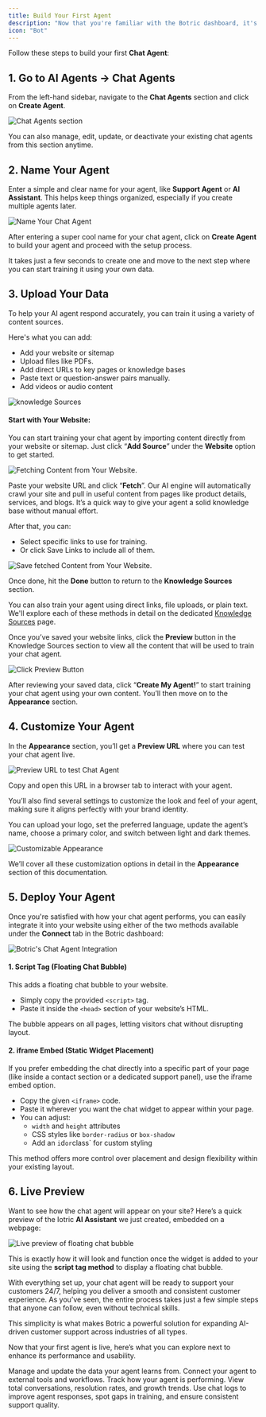 ```yaml
---
title: Build Your First Agent
description: "Now that you're familiar with the Botric dashboard, it's time to create your first AI support agent."
icon: "Bot"
---
```


Follow these steps to build your first **Chat Agent**:

## 1. Go to AI Agents → Chat Agents

From the left-hand sidebar, navigate to the **Chat Agents** section and click on **Create Agent**.

<img 
  src="../images/createAgent/chat_agents.webp" 
  alt="Chat Agents section" 
  className="rounded-xl border-4 border-blue-100 dark:border-blue-300"
/>

<Note> You can also manage, edit, update, or deactivate your existing chat agents from this section anytime.</Note>

## 2. Name Your Agent

Enter a simple and clear name for your agent, like **Support Agent** or **AI Assistant**. This helps keep things organized, especially if you create multiple agents later.

<img 
  src="../images/createAgent/name_agent.webp" 
  alt="Name Your Chat Agent" 
  className="rounded-xl border-4 border-blue-100 dark:border-blue-300"
/>

After entering a super cool name for your chat agent, click on **Create Agent** to build your agent and proceed with the setup process.

It takes just a few seconds to create one and move to the next step where you can start training it using your own data.

## 3. Upload Your Data

To help your AI agent respond accurately, you can train it using a variety of content sources. 

Here's what you can add:

- Add your website or sitemap
- Upload files like PDFs.
- Add direct URLs to key pages or knowledge bases
- Paste text or question-answer pairs manually.
- Add videos or audio content

<img 
  src="../images/createAgent/knowledge_sources.webp" 
  alt="knowledge Sources" 
  className="rounded-xl border-4 border-blue-100 dark:border-blue-300"
/>


#### Start with Your Website:

You can start training your chat agent by importing content directly from your website or sitemap. Just click “**Add Source**” under the **Website** option to get started.

<img 
  src="../images/createAgent/start_with_your_Website.webp" 
  alt="Fetching Content from Your Website." 
  className="rounded-xl border-4 border-blue-100 dark:border-blue-300"
/>

Paste your website URL and click “**Fetch**”. Our AI engine will automatically crawl your site and pull in useful content from pages like product details, services, and blogs. It’s a quick way to give your agent a solid knowledge base without manual effort.

After that, you can:
- Select specific links to use for training.
- Or click Save Links to include all of them.

<img 
  src="../images/createAgent/save_specific_links.webp" 
  alt="Save fetched Content from Your Website." 
  className="rounded-xl border-4 border-blue-100 dark:border-blue-300"
/>


Once done, hit the **Done** button to return to the **Knowledge Sources** section.

<Note> You can also train your agent using direct links, file uploads, or plain text. We'll explore each of these methods in detail on the dedicated [Knowledge Sources](/user-guides/Knowledge_sources) page.</Note>

Once you’ve saved your website links, click the **Preview** button in the Knowledge Sources section to view all the content that will be used to train your chat agent.

<img 
  src="../images/createAgent/preview_button.webp" 
  alt="Click Preview Button" 
  className="rounded-xl border-4 border-blue-100 dark:border-blue-300"
/>

After reviewing your saved data, click “**Create My Agent!**” to start training your chat agent using your own content.  You’ll then move on to the **Appearance** section.

## 4. Customize Your Agent

In the **Appearance** section, you’ll get a **Preview URL** where you can test your chat agent live.

<img 
  src="../images/createAgent/preview_url_agent.webp" 
  alt="Preview URL to test Chat Agent" 
  className="rounded-xl border-4 border-blue-100 dark:border-blue-300"
/>

Copy and open this URL in a browser tab to interact with your agent.

You’ll also find several settings to customize the look and feel of your agent, making sure it aligns perfectly with your brand identity.

You can upload your logo, set the preferred language, update the agent’s name, choose a primary color, and switch between light and dark themes.

<img 
  src="../images/createAgent/appearance.webp" 
  alt="Customizable Appearance" 
  className="rounded-xl border-4 border-blue-100 dark:border-blue-300"
/>

We’ll cover all these customization options in detail in the **Appearance** section of this documentation.

## 5. Deploy Your Agent

Once you're satisfied with how your chat agent performs, you can easily integrate it into your website using either of the two methods available under the **Connect** tab in the Botric dashboard:

<img 
  src="../images/createAgent/integrate_agent.webp" 
  alt="Botric's Chat Agent Integration" 
  className="rounded-xl border-4 border-blue-100 dark:border-blue-300"
/>

#### 1. Script Tag (Floating Chat Bubble)

This adds a floating chat bubble to your website.

- Simply copy the provided `<script>` tag.
- Paste it inside the `<head>` section of your website’s HTML.

The bubble appears on all pages, letting visitors chat without disrupting layout.

#### 2. iframe Embed (Static Widget Placement)

If you prefer embedding the chat directly into a specific part of your page (like inside a contact section or a dedicated support panel), use the iframe embed option.

- Copy the given `<iframe>` code.
- Paste it wherever you want the chat widget to appear within your page.
- You can adjust:
    - `width` and `height` attributes
    - CSS styles like `border-radius` or `box-shadow`
    - Add an `i`d` or `class` for custom styling

This method offers more control over placement and design flexibility within your existing layout.

## 6. Live Preview

Want to see how the chat agent will appear on your site? Here’s a quick preview of the Iotric **AI Assistant** we just created, embedded on a webpage:

<img 
  src="../images/createAgent/live_preview.webp" 
  alt="Live preview of floating chat bubble" 
  className="rounded-xl border-4 border-blue-100 dark:border-blue-300"
/>


This is exactly how it will look and function once the widget is added to your site using the **script tag method** to display a floating chat bubble.


With everything set up, your chat agent will be ready to support your customers 24/7, helping you deliver a smooth and consistent customer experience. As you’ve seen, the entire process takes just a few simple steps that anyone can follow, even without technical skills.

This simplicity is what makes Botric a powerful solution for expanding AI-driven customer support across industries of all types.

Now that your first agent is live, here’s what you can explore next to enhance its performance and usability.

<Columns cols={2}>
  <Card title="Knowledge Sources" icon="book-open"   href="/user-guides/Knowledge_sources"
  arrow="true"
  cta="Click here">
    Manage and update the data your agent learns from.
  </Card>
  <Card title="Integration" icon="workflow"   href="/integrations/calendly"
  arrow="true"
  cta="Click here">
    Connect your agent to external tools and workflows.
  </Card>
</Columns>

<Columns cols={2}>
  <Card title="Analytics" icon="trending-up"   href="/user-guides/analytics"
  arrow="true"
  cta="Click here">
    Track how your agent is performing. View total conversations, resolution rates, and growth trends.
  </Card>
    <Card title="Chat Logs" icon="history"   href="/user-guides/chatlogs"
  arrow="true"
  cta="Click here">
    Use chat logs to improve agent responses, spot gaps in training, and ensure consistent support quality.
  </Card>
</Columns>